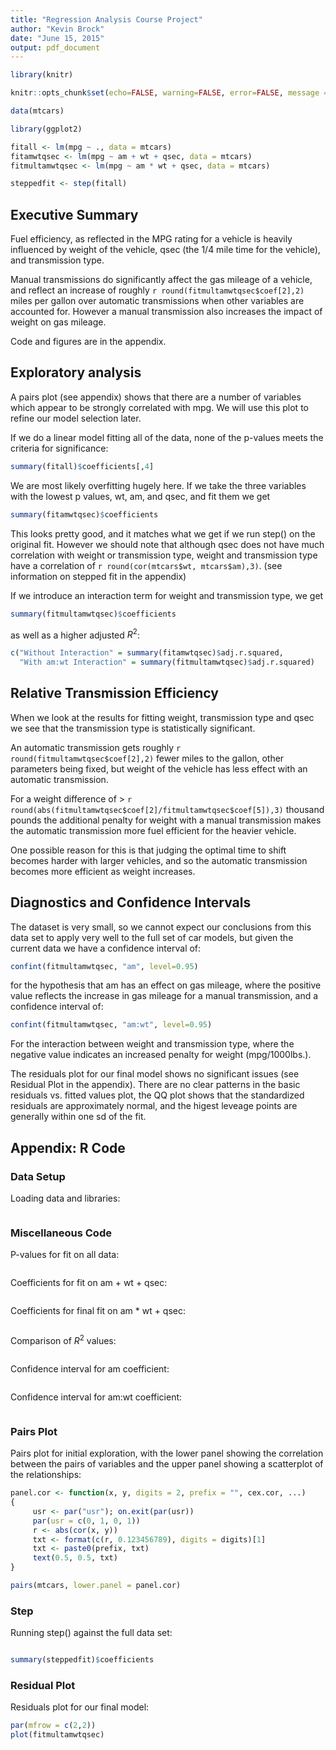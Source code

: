 ```yaml
---
title: "Regression Analysis Course Project"
author: "Kevin Brock"
date: "June 15, 2015"
output: pdf_document
---
```


```r
library(knitr)

knitr::opts_chunk$set(echo=FALSE, warning=FALSE, error=FALSE, message = FALSE)

data(mtcars)

library(ggplot2)

fitall <- lm(mpg ~ ., data = mtcars)
fitamwtqsec <- lm(mpg ~ am + wt + qsec, data = mtcars)
fitmultamwtqsec <- lm(mpg ~ am * wt + qsec, data = mtcars)

```

```r
steppedfit <- step(fitall)
```

## Executive Summary

Fuel efficiency, as reflected in the MPG rating for a vehicle is heavily influenced by weight of the vehicle, qsec (the 1/4 mile time for the vehicle), and transmission type.

Manual transmissions do significantly affect the gas mileage of a vehicle, and reflect an increase of roughly `r round(fitmultamwtqsec$coef[2],2)` miles per gallon over automatic transmissions when other variables are accounted for.  However a manual transmission also increases the impact of weight on gas mileage.

Code and figures are in the appendix.

## Exploratory analysis

A pairs plot (see appendix) shows that there are a number of variables which appear to be strongly correlated with mpg.  We will use this plot to refine our model selection later.  

If we do a linear model fitting all of the data, none of the p-values meets the criteria for significance:

```r
summary(fitall)$coefficients[,4]
```

We are most likely overfitting hugely here.  If we take the three variables with the lowest p values, wt, am, and qsec, and fit them we get 

```r
summary(fitamwtqsec)$coefficients
```

This looks pretty good, and it matches what we get if we run step() on the original fit.  However we should note that although qsec does not have much correlation with weight or transmission type, weight and transmission type have a correlation of `r round(cor(mtcars$wt, mtcars$am),3)`. (see information on stepped fit in the appendix)

If we introduce an interaction term for weight and transmission type, we get 

```r
summary(fitmultamwtqsec)$coefficients
```

as well as a higher adjusted $R^2$:

```r
c("Without Interaction" = summary(fitamwtqsec)$adj.r.squared, 
  "With am:wt Interaction" = summary(fitmultamwtqsec)$adj.r.squared) 
```

## Relative Transmission Efficiency

When we look at the results for fitting weight, transmission type and qsec we see that the transmission type is statistically significant.

An automatic transmission gets roughly `r round(fitmultamwtqsec$coef[2],2)` fewer miles to the gallon, other parameters being fixed, but weight of the vehicle has less effect with an automatic transmission.

For a weight difference of > `r round(abs(fitmultamwtqsec$coef[2]/fitmultamwtqsec$coef[5]),3)` thousand pounds the additional penalty for weight with a manual transmission makes the automatic transmission more fuel efficient for the heavier vehicle.

One possible reason for this is that judging the optimal time to shift becomes harder with larger vehicles, and so the automatic transmission becomes more efficient as weight increases.

## Diagnostics and Confidence Intervals

The dataset is very small, so we cannot expect our conclusions from this data set to apply very well to the full set of car models, but given the current data we have a confidence interval of:

```r
confint(fitmultamwtqsec, "am", level=0.95)
```

for the hypothesis that am has an effect on gas mileage, where the positive value reflects the increase in gas mileage for a manual transmission, and a confidence interval of:

```r
confint(fitmultamwtqsec, "am:wt", level=0.95)
```

For the interaction between weight and transmission type, where the negative value indicates an increased penalty for weight (mpg/1000lbs.).

The residuals plot for our final model shows no significant issues (see Residual Plot in the appendix).  There are no clear patterns in the basic residuals vs. fitted values plot, the QQ plot shows that the standardized residuals are approximately normal, and the higest leveage points are generally within one sd of the fit.

\newpage

## Appendix: R Code

### Data Setup

Loading data and libraries:

```r
```

### Miscellaneous Code

P-values for fit on all data:

```r
```

Coefficients for fit on am + wt + qsec:

```r
```

Coefficients for final fit on am * wt + qsec:

```r
```

Comparison of $R^2$ values:

```r
```

Confidence interval for am coefficient:

```r
```

Confidence interval for am:wt coefficient:

```r
```

\newpage

### Pairs Plot

Pairs plot for initial exploration, with the lower panel showing the correlation between the pairs of variables and the upper panel showing a scatterplot of the relationships:

```r

panel.cor <- function(x, y, digits = 2, prefix = "", cex.cor, ...)
{
     usr <- par("usr"); on.exit(par(usr))
     par(usr = c(0, 1, 0, 1))
     r <- abs(cor(x, y))
     txt <- format(c(r, 0.123456789), digits = digits)[1]
     txt <- paste0(prefix, txt)
     text(0.5, 0.5, txt)
}

pairs(mtcars, lower.panel = panel.cor)

```

\newpage

### Step 

Running step() against the full data set: 

```r
```

```r
summary(steppedfit)$coefficients
```

### Residual Plot

Residuals plot for our final model:

```r
par(mfrow = c(2,2))
plot(fitmultamwtqsec)
```